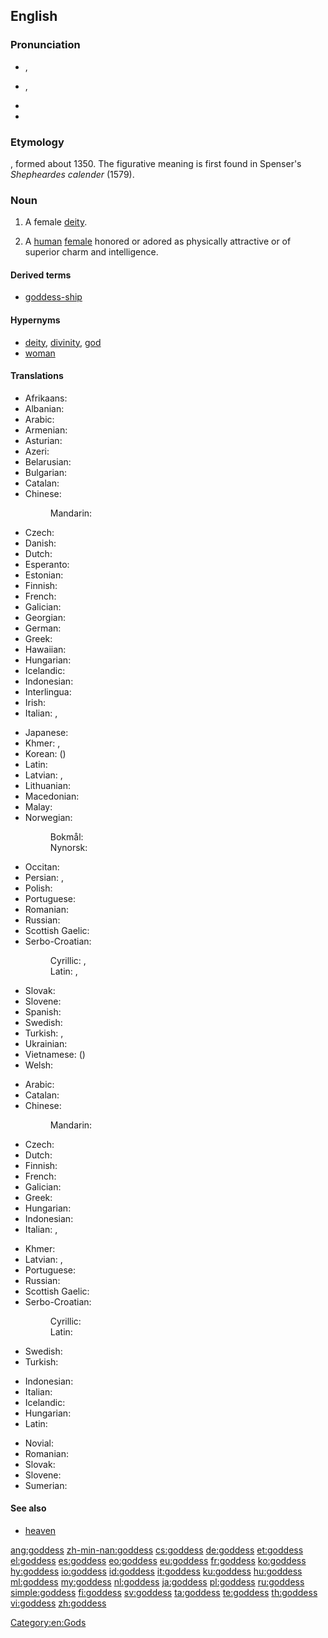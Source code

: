 {{also|Goddess}}
==English==

===Pronunciation===
* {{a|UK}} {{enPR|gŏd'ĕs}}, {{IPA|/ˈɡɒd.ɛs/|lang=en}}
* {{a|US}} {{enPR|gäd'ǐs}}, {{IPA|/ˈɡɑd.ɪs/|lang=en}}
* {{audio|En-us-goddess.ogg|Audio (US)|lang=en}}
* {{hyphenation|god|dess|lang=en}}

===Etymology===
{{suffix|god|ess|lang=en}}, formed about 1350. The figurative meaning is first found in Spenser's ''Shepheardes calender'' (1579).

===Noun===
{{en-noun|es}}

# {{context|religion|lang=en}} A female [[deity]].
# {{context|figuratively|lang=en}} A [[human]] [[female]] honored or adored as physically attractive or of superior charm and intelligence.

====Derived terms====
* [[goddess-ship]]

====Hypernyms====
* [[deity]], [[divinity]], [[god]]
* [[woman]]

====Translations====
{{trans-top|female deity}}
* Afrikaans: {{t|af|godin}}
* Albanian: {{t|sq|perëndeshë|f}}
* Arabic: {{t|ar|إلاهة|f|tr=ʾilāha}}
* Armenian: {{t|hy|աստվածուհի|tr=astvacuhi|sc=Armn}}
* Asturian: {{t|ast|diosa|f}}
* Azeri: {{t|az|ilahə}}
* Belarusian: {{t|be|багіня|f|tr=bahínja|sc=Cyrl}}
* Bulgarian: {{t+|bg|богиня|f|tr=bogínja}}
* Catalan: {{t|ca|deessa|f}}
* Chinese:
*: Mandarin: {{t+|cmn|女神|tr=nǚshén|sc=Hani}}
* Czech: {{t+|cs|bohyně|f}}
* Danish: {{t|da|gudinde|c}}
* Dutch: {{t+|nl|godin}}
* Esperanto: {{t+|eo|diino}}
* Estonian: {{t|et|jumalanna}}
* Finnish: {{t+|fi|jumalatar}}
* French: {{t+|fr|déesse|f}}
* Galician: {{t+|gl|deusa|f}}
* Georgian: {{t|ka|ქალღმერთი|sc=Geor}}
* German: {{t+|de|Göttin|f}}
* Greek: {{t+|el|θεά|f|tr=theá|sc=Grek}}
* Hawaiian: {{t|haw|akua wahine}}
* Hungarian: {{t+|hu|istennő}}
* Icelandic: {{t+|is|gyðja|f}}
* Indonesian: {{t+|id|Dewi}}
* Interlingua: {{t|ia|dea}}
* Irish: {{t|ga|bandia|m}}
* Italian: {{t+|it|diva|f}}, {{t+|it|dea|f}}
{{trans-mid}}
* Japanese: {{t+|ja|女神|tr=[[めがみ]], megami|sc=Jpan}}
* Khmer: {{t|km|ព្រះម៉ែ|tr=preah maeh|sc=Khmr}}, {{t+|km|ទេវី|tr=de vi|sc=Khmr}}
* Korean: {{t+|ko|여신|sc=Kore}} ({{t+|ko|女神|sc=Kore}})
* Latin: {{t+|la|dea|f}}
* Latvian: {{t|lv|dieviete|f}}, {{t|lv|dieve|f}}
* Lithuanian: {{t|lt|deivė|f}}
* Macedonian: {{t|mk|божица|f|tr=bóžica|sc=Cyrl}}
* Malay: {{t|ms|dewi}}
* Norwegian:
*: Bokmål: {{t+|nb|gudinne|m|f}}
*: Nynorsk: {{t|nn|gudinne|f}}
* Occitan: {{t|oc|dieusa|f}}
* Persian: {{t+|fa|الهه|tr=elâhe|sc=fa-Arab}}, {{t|fa|ایزدبانو|tr=izadbânu|sc=fa-Arab}}
* Polish: {{t+|pl|bogini|f}}
* Portuguese: {{t+|pt|deusa|f}}
* Romanian: {{t+|ro|zeiță|f}}
* Russian: {{t+|ru|богиня|f|tr=bogínja}}
* Scottish Gaelic: {{t|gd|ban-dia|f}}
* Serbo-Croatian:
*: Cyrillic: {{t|sh|богиња|f}}, {{t|sh|божица|f}}
*: Latin: {{t+|sh|boginja|f}}, {{t+|sh|božica|f}}
* Slovak: {{t|sk|bohyňa|f}}
* Slovene: {{t+|sl|boginja|f}}
* Spanish: {{t+|es|diosa|f}}
* Swedish: {{t+|sv|gudinna|c}}
* Turkish: {{t+|tr|tanrıça|f}}, {{t+|tr|ilahe|f}}
* Ukrainian: {{t+|uk|богиня|f|tr=bohýnja|sc=Cyrl}}
* Vietnamese: {{t|vi|nữ thần}} ({{t|vi|女神}})
* Welsh: {{t|cy|duwes|f}}
{{trans-bottom}}

{{trans-top|adored or idealized woman}}
* Arabic: {{t|ar|معبودة|f|tr=maʿbuda}}
* Catalan: {{t|ca|deessa|f}}
* Chinese:
*: Mandarin: {{t+|cmn|女神|sc=Hani}}
* Czech: {{t+|cs|bohyně|f}}
* Dutch: {{t+|nl|schoonheid}}
* Finnish: {{t+|fi|jumalatar}}
* French: {{t+|fr|déesse|f}}
* Galician: {{t+|gl|deusa|f}}
* Greek: {{t+|el|θεά|f|tr=theá|sc=Grek}}
* Hungarian: {{t+|hu|istennő}}
* Indonesian: {{t+|id|Dewi}}
* Italian: {{t+|it|diva|f}}, {{t+|it|dea|f}}
{{trans-mid}}
* Khmer: {{t|km|ទេពធីតា|tr=dep thi dar|sc=Khmr}}
* Latvian: {{t|lv|dieviete|f}}, {{t|lv|dieve|f}}
* Portuguese: {{t+|pt|deusa|f}}
* Russian: {{t+|ru|богиня|f|tr=bogínja}}
* Scottish Gaelic: {{t|gd|ban-dia|f}}
* Serbo-Croatian:
*: Cyrillic: {{t|sh|богиња|f}}
*: Latin: {{t+|sh|boginja|f}}
* Swedish: {{t+|sv|gudinna|c}}
* Turkish: {{t+|tr|tanrıça}}
{{trans-bottom}}

{{checktrans-top}}
* Indonesian: {{t-check|id|dewi}}
* Italian: {{t+check|it|dea|f}}
* Icelandic: {{t+check|is|gyðja|f}}
* Hungarian: {{t-check|hu|istennő|f}}
* Latin: {{t+check|la|dea|f}}
{{trans-mid}}
* Novial: {{t-check|nov|dea}}
* Romanian: {{t+check|ro|zeiță|f}}
* Slovak: {{t-check|sk|bohyňa|f}}
* Slovene: {{t+check|sl|boginja|f}}
* Sumerian: {{t-check|sux|ilati}}
{{trans-bottom}}

====See also====
* [[heaven]]

[[Category:en:Gods]]

[[ang:goddess]]
[[zh-min-nan:goddess]]
[[cs:goddess]]
[[de:goddess]]
[[et:goddess]]
[[el:goddess]]
[[es:goddess]]
[[eo:goddess]]
[[eu:goddess]]
[[fr:goddess]]
[[ko:goddess]]
[[hy:goddess]]
[[io:goddess]]
[[id:goddess]]
[[it:goddess]]
[[ku:goddess]]
[[hu:goddess]]
[[ml:goddess]]
[[my:goddess]]
[[nl:goddess]]
[[ja:goddess]]
[[pl:goddess]]
[[ru:goddess]]
[[simple:goddess]]
[[fi:goddess]]
[[sv:goddess]]
[[ta:goddess]]
[[te:goddess]]
[[th:goddess]]
[[vi:goddess]]
[[zh:goddess]]